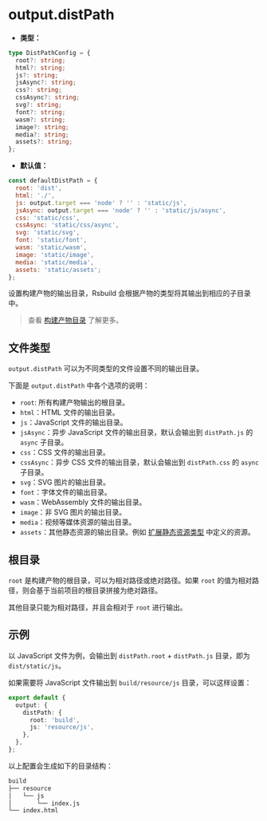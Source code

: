 # output.distPath

- **类型：**

```ts
type DistPathConfig = {
  root?: string;
  html?: string;
  js?: string;
  jsAsync?: string;
  css?: string;
  cssAsync?: string;
  svg?: string;
  font?: string;
  wasm?: string;
  image?: string;
  media?: string;
  assets?: string;
};
```

- **默认值：**

```js
const defaultDistPath = {
  root: 'dist',
  html: './',
  js: output.target === 'node' ? '' : 'static/js',
  jsAsync: output.target === 'node' ? '' : 'static/js/async',
  css: 'static/css',
  cssAsync: 'static/css/async',
  svg: 'static/svg',
  font: 'static/font',
  wasm: 'static/wasm',
  image: 'static/image',
  media: 'static/media',
  assets: 'static/assets';
};
```

设置构建产物的输出目录，Rsbuild 会根据产物的类型将其输出到相应的子目录中。

> 查看 [构建产物目录](/guide/basic/output-files) 了解更多。

## 文件类型

`output.distPath` 可以为不同类型的文件设置不同的输出目录。

下面是 `output.distPath` 中各个选项的说明：

- `root`: 所有构建产物输出的根目录。
- `html`：HTML 文件的输出目录。
- `js`：JavaScript 文件的输出目录。
- `jsAsync`：异步 JavaScript 文件的输出目录，默认会输出到 `distPath.js` 的 `async` 子目录。
- `css`：CSS 文件的输出目录。
- `cssAsync`：异步 CSS 文件的输出目录，默认会输出到 `distPath.css` 的 `async` 子目录。
- `svg`：SVG 图片的输出目录。
- `font`：字体文件的输出目录。
- `wasm`：WebAssembly 文件的输出目录。
- `image`：非 SVG 图片的输出目录。
- `media`：视频等媒体资源的输出目录。
- `assets`：其他静态资源的输出目录。例如 [扩展静态资源类型](/guide/basic/static-assets#扩展静态资源类型) 中定义的资源。

## 根目录

`root` 是构建产物的根目录，可以为相对路径或绝对路径。如果 `root` 的值为相对路径，则会基于当前项目的根目录拼接为绝对路径。

其他目录只能为相对路径，并且会相对于 `root` 进行输出。

## 示例

以 JavaScript 文件为例，会输出到 `distPath.root` + `distPath.js` 目录，即为 `dist/static/js`。

如果需要将 JavaScript 文件输出到 `build/resource/js` 目录，可以这样设置：

```ts title="rsbuild.config.ts"
export default {
  output: {
    distPath: {
      root: 'build',
      js: 'resource/js',
    },
  },
};
```

以上配置会生成如下的目录结构：

```bash
build
├── resource
│   └── js
│       └── index.js
└── index.html
```
